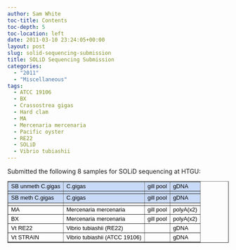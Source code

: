 ```yaml
---
author: Sam White
toc-title: Contents
toc-depth: 5
toc-location: left
date: 2011-03-10 23:24:05+00:00
layout: post
slug: solid-sequencing-submission
title: SOLiD Sequencing Submission
categories:
  - "2011"
  - "Miscellaneous"
tags:
  - ATCC 19106
  - BX
  - Crassostrea gigas
  - Hard clam
  - MA
  - Mercenaria mercenaria
  - Pacific oyster
  - RE22
  - SOLiD
  - Vibrio tubiashii
---
```


Submitted the following 8 samples for SOLiD sequencing at HTGU:



<table cellpadding="0" cellspacing="0" style="font-family: arial,sans,sans-serif; font-size: 13px;" border="1" dir="ltr" >
<tbody >
<tr >

<td style="background-color: #c9daf8; text-align: left; vertical-align: bottom; color: #000000;" >SB unmeth C.gigas
</td>

<td style="background-color: #c9daf8; text-align: left; vertical-align: bottom; color: #000000;" >C.gigas
</td>

<td style="background-color: #c9daf8; text-align: left; vertical-align: bottom; color: #000000;" >gill pool
</td>

<td style="background-color: #c9daf8; text-align: left; vertical-align: bottom; color: #000000;" >gDNA
</td>
</tr>
<tr >

<td style="background-color: #c9daf8; vertical-align: bottom; color: #000000;" >
</td>

<td style="background-color: #c9daf8; vertical-align: bottom; color: #000000;" >
</td>

<td style="background-color: #c9daf8; vertical-align: bottom; color: #000000;" >
</td>

<td style="background-color: #c9daf8; vertical-align: bottom; color: #000000;" >
</td>
</tr>
<tr >

<td style="background-color: #c9daf8; text-align: left; vertical-align: bottom; color: #000000;" >SB meth C.gigas
</td>

<td style="background-color: #c9daf8; text-align: left; vertical-align: bottom; color: #000000;" >C.gigas
</td>

<td style="background-color: #c9daf8; text-align: left; vertical-align: bottom; color: #000000;" >gill pool
</td>

<td style="background-color: #c9daf8; text-align: left; vertical-align: bottom; color: #000000;" >gDNA
</td>
</tr>
<tr >

<td style="vertical-align: bottom;" >
</td>

<td >
</td>

<td >
</td>

<td >
</td>
</tr>
<tr >

<td style="text-align: left; vertical-align: bottom; color: #000000;" >MA
</td>

<td style="text-align: left; vertical-align: bottom; color: #000000;" >Mercenaria mercenaria
</td>

<td style="text-align: left; vertical-align: bottom; color: #000000;" >gill pool
</td>

<td style="text-align: left; vertical-align: bottom; color: #000000;" >polyA(x2)
</td>
</tr>
<tr >

<td style="text-align: left; vertical-align: bottom; color: #000000;" >BX
</td>

<td style="text-align: left; vertical-align: bottom; color: #000000;" >Mercenaria mercenaria
</td>

<td style="text-align: left; vertical-align: bottom; color: #000000;" >gill pool
</td>

<td style="text-align: left; vertical-align: bottom; color: #000000;" >polyA(x2)
</td>
</tr>
<tr >

<td style="text-align: left; vertical-align: bottom; color: #000000;" >Vt RE22
</td>

<td style="text-align: left; vertical-align: bottom; color: #000000;" >Vibrio tubiashii (RE22)
</td>

<td >
</td>

<td style="text-align: left; vertical-align: bottom; color: #000000;" >gDNA
</td>
</tr>
<tr >

<td style="text-align: left; vertical-align: bottom; color: #000000;" >Vt STRAIN
</td>

<td style="text-align: left; vertical-align: bottom; color: #000000;" >Vibrio tubiashii (ATCC 19106)
</td>

<td >
</td>

<td style="text-align: left; vertical-align: bottom; color: #000000;" >gDNA
</td>
</tr>
</tbody>
</table>


